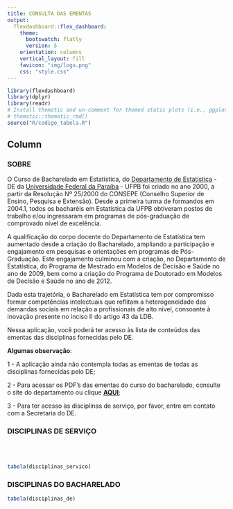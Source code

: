 ```yaml
---
title: CONSULTA DAS EMENTAS
output: 
  flexdashboard::flex_dashboard:
    theme:
      bootswatch: flatly
      version: 5
    orientation: columns
    vertical_layout: fill
    favicon: "img/logo.png"
    css: "style.css"
---
```



```r
library(flexdashboard)
library(dplyr)
library(readr)
# Install thematic and un-comment for themed static plots (i.e., ggplot2)
# thematic::thematic_rmd()
source("R/codigo_tabela.R")
```

Column {data-width=250 .tabset}
-----------------------------------------------------------------------

### SOBRE

O Curso de Bacharelado em Estatística, do [Departamento de Estatística](https://www.ufpb.br/de) - DE da [Universidade Federal da Paraíba](https://www.ufpb.br) - UFPB foi criado no ano 2000, a partir da Resolução Nº 25/2000 do CONSEPE (Conselho Superior de Ensino, Pesquisa e Extensão). Desde a primeira turma de formandos em 2004.1, todos os bacharéis em Estatística da UFPB obtiveram postos de trabalho e/ou ingressaram em programas de pós-graduação de comprovado nível de excelência.

A qualificação do corpo docente do Departamento de Estatística tem aumentado desde a criação do Bacharelado, ampliando a participação e engajamento em pesquisas e orientações em programas de Pós-Graduação. Este engajamento culminou com a criação, no Departamento de Estatística, do Programa de Mestrado em Modelos de Decisão e Saúde no ano de 2009, bem como a criação do Programa de Doutorado em Modelos de Decisão e Saúde no ano de 2012.

Dada esta trajetória, o Bacharelado em Estatística tem por compromisso formar competências intelectuais que reflitam a heterogeneidade das demandas sociais em relação a profissionais de alto nível, consoante à inovação presente no inciso II do artigo 43 da LDB.

Nessa aplicação, você poderá ter acesso às lista de conteúdos das ementas das disciplinas fornecidas pelo DE. 

**Algumas observação**: 

1 - A aplicação ainda não contempla todas as ementas de todas as disciplinas fornecidas pelo DE;

2 - Para acessar os PDF's das ementas do curso do bacharelado, consulte o site do departamento ou clique [**AQUI**](https://www.ufpb.br/de/contents/menu/bacharelado-em-estatistica/bacharelado-em-estatistica);

3 - Para ter acesso às disciplinas de serviço, por favor, entre em contato com a Secretaria do DE.

### DISCIPLINAS DE SERVIÇO


<br>
<br>
```r
tabela(disciplinas_servico)
```

### DISCIPLINAS DO BACHARELADO

```r
tabela(disciplinas_de)
```